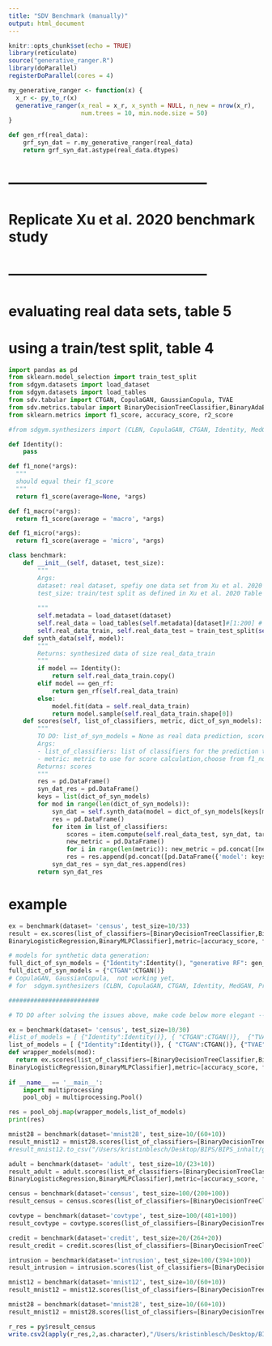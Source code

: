 ```yaml
---
title: "SDV Benchmark (manually)"
output: html_document
---
```

  
```r
knitr::opts_chunk$set(echo = TRUE)
library(reticulate)
source("generative_ranger.R")
library(doParallel)
registerDoParallel(cores = 4)
```

````r
my_generative_ranger <- function(x) {
  x_r <- py_to_r(x)
  generative_ranger(x_real = x_r, x_synth = NULL, n_new = nrow(x_r),
                    num.trees = 10, min.node.size = 50)
}
````

```python
def gen_rf(real_data):
    grf_syn_dat = r.my_generative_ranger(real_data)
    return grf_syn_dat.astype(real_data.dtypes)
```

# ------------------------------------------
# Replicate  Xu et al. 2020 benchmark study
# ------------------------------------------
# evaluating real data sets, table 5
# using a train/test split, table 4

````python
import pandas as pd
from sklearn.model_selection import train_test_split
from sdgym.datasets import load_dataset
from sdgym.datasets import load_tables
from sdv.tabular import CTGAN, CopulaGAN, GaussianCopula, TVAE
from sdv.metrics.tabular import BinaryDecisionTreeClassifier,BinaryAdaBoostClassifier,BinaryLogisticRegression,BinaryMLPClassifier
from sklearn.metrics import f1_score, accuracy_score, r2_score

#from sdgym.synthesizers import (CLBN, CopulaGAN, CTGAN, Identity, MedGAN, PrivBN, TableGAN, VEEGAN)

````

````python
def Identity(): 
    pass 

def f1_none(*args):
  """
  should equal their f1_score
  """
  return f1_score(average=None, *args)

def f1_macro(*args):
  return f1_score(average = 'macro', *args)

def f1_micro(*args):
  return f1_score(average = 'micro', *args)
````

```python

class benchmark:
    def __init__(self, dataset, test_size):
        """
        Args: 
        dataset: real dataset, spefiy one data set from Xu et al. 2020 Table 4,5
        test_size: train/test split as defined in Xu et al. 2020 Table 4
        
        """
        self.metadata = load_dataset(dataset)
        self.real_data = load_tables(self.metadata)[dataset]#[1:200] # comment out subset later
        self.real_data_train, self.real_data_test = train_test_split(self.real_data, test_size=test_size, random_state=2022)
    def synth_data(self, model):
        """ 
        Returns: synthesized data of size real_data_train
        """     
        if model == Identity():
            return self.real_data_train.copy()
        elif model == gen_rf:
            return gen_rf(self.real_data_train)
        else: 
            model.fit(data = self.real_data_train)
            return model.sample(self.real_data_train.shape[0])      
    def scores(self, list_of_classifiers, metric, dict_of_syn_models):
        """
        TO DO: list_of_syn_models = None as real data prediction, scores
        Args: 
        - list_of_classifiers: list of classifiers for the prediction task, subset of [BinaryDecisionTreeClassifier, BinaryAdaBoostClassifier,BinaryLogisticRegression, BinaryMLPClassifier]
        - metric: metric to use for score calculation,choose from f1_none, f1_micro, f1_macro, r2_score, accuracy_score
        Returns: scores
        """
        res = pd.DataFrame()
        syn_dat_res = pd.DataFrame()
        keys = list(dict_of_syn_models)
        for mod in range(len(dict_of_syn_models)):
            syn_dat = self.synth_data(model = dict_of_syn_models[keys[mod]])
            res = pd.DataFrame()
            for item in list_of_classifiers:
                scores = item.compute(self.real_data_test, syn_dat, target = "label", scorer = metric)
                new_metric = pd.DataFrame()
                for i in range(len(metric)): new_metric = pd.concat([new_metric, pd.DataFrame({metric[i].__name__ : [scores[i]] })], axis=1)
                res = res.append(pd.concat([pd.DataFrame({'model': keys[mod],'classifier': [item.__name__] }), new_metric], axis = 1))
            syn_dat_res = syn_dat_res.append(res)
        return syn_dat_res

```

# example
```python
ex = benchmark(dataset= 'census', test_size=10/33)
result = ex.scores(list_of_classifiers=[BinaryDecisionTreeClassifier,BinaryAdaBoostClassifier,
BinaryLogisticRegression,BinaryMLPClassifier],metric=[accuracy_score, f1_none], dict_of_syn_models={"ID":Identity()})

```


```python
# models for synthetic data generation:
full_dict_of_syn_models = {"Identity":Identity(), "generative RF": gen_rf}#, "CTGAN":CTGAN(), "TVAE":TVAE()}
full_dict_of_syn_models = {"CTGAN":CTGAN()}
# CopulaGAN, GaussianCopula,  not working yet, 
# for  sdgym.synthesizers (CLBN, CopulaGAN, CTGAN, Identity, MedGAN, PrivBN, TableGAN, VEEGAN) adapt .fit() procedure

#########################

# TO DO after solving the issues above, make code below more elegant --> bundle information on test_size, classifers, metrics etc. and loop over it
````

```python

ex = benchmark(dataset= 'census', test_size=10/30)
#list_of_models = [ {"Identity":Identity()}, { "CTGAN":CTGAN()},  {"TVAE":TVAE()}, {"generative RF": gen_rf} ]
list_of_models = [ {"Identity":Identity()}, { "CTGAN":CTGAN()}, {"TVAE":TVAE()}]
def wrapper_models(mod):
  return ex.scores(list_of_classifiers=[BinaryDecisionTreeClassifier,BinaryAdaBoostClassifier,
BinaryLogisticRegression,BinaryMLPClassifier],metric=[accuracy_score, f1_none], dict_of_syn_models=mod)
  
if __name__ == '__main__':
    import multiprocessing
    pool_obj = multiprocessing.Pool()

res = pool_obj.map(wrapper_models,list_of_models)
print(res)
```


```python
mnist28 = benchmark(dataset='mnist28', test_size=10/(60+10))
result_mnist12 = mnist28.scores(list_of_classifiers=[BinaryDecisionTreeClassifier,BinaryLogisticRegression,BinaryMLPClassifier],metric=[accuracy_score, f1_micro, f1_macro], dict_of_syn_models= {"Identity":Identity(), "generative RF": gen_rf})
#result_mnist12.to_csv("/Users/kristinblesch/Desktop/BIPS/BIPS_inhalt/generative_RF/result_grf_mnist12_R.csv")
````
```python
adult = benchmark(dataset= 'adult', test_size=10/(23+10))
result_adult = adult.scores(list_of_classifiers=[BinaryDecisionTreeClassifier,BinaryAdaBoostClassifier,
BinaryLogisticRegression,BinaryMLPClassifier],metric=[accuracy_score, f1_none], dict_of_syn_models= {"Identity":Identity(), "generative RF": gen_rf})

census = benchmark(dataset='census', test_size=100/(200+100))
result_census = census.scores(list_of_classifiers=[BinaryDecisionTreeClassifier,BinaryAdaBoostClassifier,BinaryMLPClassifier],metric=[accuracy_score, f1_none], dict_of_syn_models= {"Identity":Identity(), "generative RF": gen_rf})

covtype = benchmark(dataset='covtype', test_size=100/(481+100))
result_covtype = covtype.scores(list_of_classifiers=[BinaryDecisionTreeClassifier,BinaryMLPClassifier],metric=[accuracy_score, f1_micro, f1_macro], dict_of_syn_models= {"Identity":Identity(), "generative RF": gen_rf})

credit = benchmark(dataset='credit', test_size=20/(264+20))
result_credit = credit.scores(list_of_classifiers=[BinaryDecisionTreeClassifier,BinaryAdaBoostClassifier,BinaryMLPClassifier],metric=[accuracy_score, f1_none], dict_of_syn_models= {"Identity":Identity(), "generative RF": gen_rf})

intrusion = benchmark(dataset='intrusion', test_size=100/(394+100))
result_intrusion = intrusion.scores(list_of_classifiers=[BinaryDecisionTreeClassifier,BinaryMLPClassifier],metric=[accuracy_score, f1_micro, f1_macro], dict_of_syn_models= {"Identity":Identity(), "generative RF": gen_rf})

mnist12 = benchmark(dataset='mnist12', test_size=10/(60+10))
result_mnist12 = mnist12.scores(list_of_classifiers=[BinaryDecisionTreeClassifier,BinaryLogisticRegression,BinaryMLPClassifier],metric=[accuracy_score, f1_micro, f1_macro], dict_of_syn_models= {"Identity":Identity(), "generative RF": gen_rf})

mnist28 = benchmark(dataset='mnist28', test_size=10/(60+10))
result_mnist12 = mnist28.scores(list_of_classifiers=[BinaryDecisionTreeClassifier,BinaryLogisticRegression,BinaryMLPClassifier],metric=[accuracy_score, f1_micro, f1_macro], dict_of_syn_models= {"Identity":Identity(), "generative RF": gen_rf})

````

```R
r_res = py$result_census
write.csv2(apply(r_res,2,as.character),"/Users/kristinblesch/Desktop/BIPS/BIPS_inhalt/generative_RF/census_result.csv")
````

